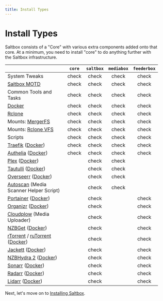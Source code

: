 ```yaml
---
title: Install Types
---
```



# Install Types

Saltbox consists of a "Core" with various extra components added onto that core.  At a minimum, you need to install "core" to do anything further with the Saltbox infrastructure.

|                                                                                                                                                                                                    |       `core`       |     `saltbox`     |     `mediabox`     |    `feederbox`     |
|:---------------------------------------------------------------------------------------------------------------------------------------------------------------------------------------------------|:------------------:|:------------------:|:------------------:|:------------------:|
| System Tweaks                                                                                                                                                      |    <Icon>check</Icon>     |    <Icon>check</Icon>     |    <Icon>check</Icon>     |    <Icon>check</Icon>     |
| [Saltbox MOTD](https://github.com/saltyorg/motd)                                                                                                                   |    <Icon>check</Icon>     |    <Icon>check</Icon>     |    <Icon>check</Icon>     |    <Icon>check</Icon>     |
| Common Tools and Tasks                                                                                                                                             |    <Icon>check</Icon>     |    <Icon>check</Icon>     |    <Icon>check</Icon>     |    <Icon>check</Icon>     |
| [Docker](https://www.docker.com/community-edition)                                                                                                                 |    <Icon>check</Icon>     |    <Icon>check</Icon>     |    <Icon>check</Icon>     |    <Icon>check</Icon>     |
| [Rclone](https://rclone.org)                                                                                                                                       |    <Icon>check</Icon>     |    <Icon>check</Icon>     |    <Icon>check</Icon>     |    <Icon>check</Icon>     |
| Mounts: [MergerFS](https://github.com/trapexit/mergerfs)                                                                                                           |    <Icon>check</Icon>     |    <Icon>check</Icon>     |    <Icon>check</Icon>     |    <Icon>check</Icon>     |
| Mounts: [Rclone VFS](https://rclone.org/commands/rclone_mount/#vfs-virtual-file-system)                                                                            |    <Icon>check</Icon>     |    <Icon>check</Icon>     |    <Icon>check</Icon>     |    <Icon>check</Icon>     |
| Scripts                                                                                                                                                            |    <Icon>check</Icon>     |    <Icon>check</Icon>     |    <Icon>check</Icon>     |    <Icon>check</Icon>     |
| [Traefik](https://traefik.io/traefik/) ([Docker](https://hub.docker.com/_/traefik/))                                                                               |    <Icon>check</Icon>     |    <Icon>check</Icon>     |    <Icon>check</Icon>     |    <Icon>check</Icon>     |
| [Authelia](https://www.authelia.com/) ([Docker](https://hub.docker.com/r/authelia/authelia))                                                                       |    <Icon>check</Icon>     |    <Icon>check</Icon>     |    <Icon>check</Icon>     |    <Icon>check</Icon>     |
| [Plex](https://www.plex.tv) ([Docker](https://github.com/plexinc/pms-docker))                                                                                      |                    |    <Icon>check</Icon>     |    <Icon>check</Icon>     |                    |
| [Tautulli](http://tautulli.com/) ([Docker](https://github.com/Tautulli/Tautulli-Docker))                                                                           |                    |    <Icon>check</Icon>     |    <Icon>check</Icon>     |                    |
| [Overseerr](https://docs.overseerr.dev/)  ([Docker](https://github.com/sct/overseerr))                                                                             |                    |    <Icon>check</Icon>     |    <Icon>check</Icon>     |                    |
| [Autoscan](https://github.com/Cloudbox/autoscan) (Media Scanner Helper Script)                                                                                     |                    |    <Icon>check</Icon>     |    <Icon>check</Icon>     |                    |
| [Portainer](https://portainer.io) ([Docker](https://hub.docker.com/r/portainer/portainer/))                                                                        |                    |    <Icon>check</Icon>     |                    |    <Icon>check</Icon>     |
| [Organizr](https://github.com/causefx/Organizr) ([Docker](https://github.com/linuxserver/docker-organizr))                                                         |                    |    <Icon>check</Icon>     |                    |    <Icon>check</Icon>     |
| [Cloudplow](https://github.com/l3uddz/cloudplow) (Media Uploader)                                                                                                  |                    |    <Icon>check</Icon>     |                    |    <Icon>check</Icon>     |
| [NZBGet](https://nzbget.net) ([Docker](https://github.com/hotio/docker-nzbget))                                                                                    |                    |    <Icon>check</Icon>     |                    |    <Icon>check</Icon>     |
| [rTorrent](https://github.com/rakshasa/rtorrent) / [ruTorrent](https://github.com/Novik/ruTorrent) ([Docker](https://github.com/horjulf/docker-rutorrent-autodl))  |                    |    <Icon>check</Icon>     |                    |    <Icon>check</Icon>     |
| [Jackett](https://github.com/Jackett/Jackett) ([Docker](https://github.com/hotio/docker-jackett))                                                                  |                    |    <Icon>check</Icon>     |                    |    <Icon>check</Icon>     |
| [NZBHydra 2](https://github.com/theotherp/nzbhydra2) ([Docker](https://github.com/hotio/docker-nzbhydra2))                                                         |                    |    <Icon>check</Icon>     |                    |    <Icon>check</Icon>     |
| [Sonarr](https://sonarr.tv) ([Docker](https://github.com/hotio/docker-sonarr))                                                                                     |                    |    <Icon>check</Icon>     |                    |    <Icon>check</Icon>     |
| [Radarr](https://radarr.video) ([Docker](https://github.com/hotio/docker-radarr))                                                                                  |                    |    <Icon>check</Icon>     |                    |    <Icon>check</Icon>     |
| [Lidarr](https://lidarr.audio) ([Docker](https://github.com/hotio/docker-lidarr))                                                                                  |                    |    <Icon>check</Icon>     |                    |    <Icon>check</Icon>     |

  [yes]:../images/check-mark.png
  [no]:../images/cross-mark.png


Next, let's move on to [Installing Saltbox](/install/install.md).

<!--
:heavy_check_mark:
-->
